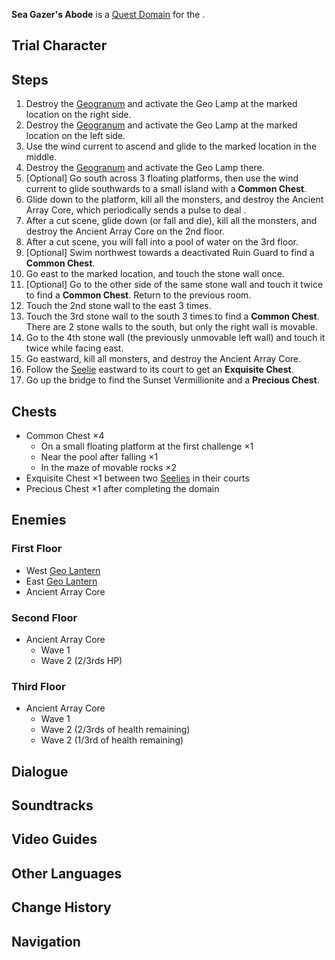 {{Domain Infobox
|image        = Domain Sea Gazer's Abode.png
|type         = Quest
|description  = An abode created by [[Sea Gazer]]. It has been abandoned for some time, but the adeptal energies within still power many an automatic defense system to deter trespassers
|area         = Lisha
|quest        = Seagaze Sunset
|quest_type   = Archon
|region       = Liyue
|requiredAR   = 28
|recElements  = Cryo, Geo, Pyro
|trial        = Shenhe
<!--rec party level at wl3 is 49-->
}}
'''Sea Gazer's Abode''' is a [[Quest Domain]] for the {{Quest|Seagaze Sunset}}.

==Trial Character==
{{Trial Character
|wl                     = 2,  3, 4, 6, 8

|character_name          = Shenhe
|weapon_name             = Calamity Queller

|character_level2        = 40
|constellation2          = 3
|weapon_level2           = 40
|refinement2             = 1
|artifact_flower2        = Medal of the Brave
|artifact_feather2       = Prospect of the Brave
|artifact_sands2         = Fortitude of the Brave
|artifact_goblet2        = Outset of the Brave
|artifact_circlet2       = Crown of the Brave
|artifact_level2         = 14
|set1_2                  = Brave Heart
|set1_piece_bonus_2      = 4
|normal_attack_talent2   = 1
|elemental_skill_talent2 = 4
|elemental_burst_talent2 = 1
|hp2                     = 11,143
|atk2                    = 1,081
|def2                    = 334
|em2                     = 17
|er2                     = 104.7%
|crit_rate2              = 37.0%
|crit_dmg2               = 72.4%

|character_level3        = 49
|constellation3          = 3
|weapon_level3           = 49
|refinement3             = 1
|artifact_flower3        = Medal of the Brave
|artifact_feather3       = Prospect of the Brave
|artifact_sands3         = Fortitude of the Brave
|artifact_goblet3        = Outset of the Brave
|artifact_circlet3       = Crown of the Brave
|artifact_level3         = 14
|set1_3                  = Brave Heart
|set1_piece_bonus_3      = 4
|normal_attack_talent3   = 2
|elemental_skill_talent3 = 5
|elemental_burst_talent3 = 2
|hp3                     = 14,189
|atk3                    = 1,237
|def3                    = 424
|em3                     = 17
|er3                     = 104.7%
|crit_rate3              = 37.0%
|crit_dmg3               = 72.4%
|cryo_dmg3               = 12.0%

|character_level4        = 61
|constellation4          = 3
|weapon_level4           = 61
|refinement4             = 1
|artifact_flower4        = Medal of the Brave
|artifact_feather4       = Prospect of the Brave
|artifact_sands4         = Fortitude of the Brave
|artifact_goblet4        = Outset of the Brave
|artifact_circlet4       = Crown of the Brave
|artifact_level4         = 16
|set1_4                  = Brave Heart
|set1_piece_bonus_4      = 4
|normal_attack_talent4   = 4
|elemental_skill_talent4 = 7
|elemental_burst_talent4 = 4
|hp4                     = 18,371
|atk4                    = 1,687
|def4                    = 583
|em4                     = 34
|er4                     = 104.7%
|crit_rate4              = 50.6%
|crit_dmg4               = 72.4%
|cryo_dmg4               = 12.0%

|character_level6        = 82
|constellation6          = 3
|weapon_level6           = 82
|refinement6             = 1
|artifact_flower6        = Royal Flora
|artifact_feather6       = Royal Plume
|artifact_sands6         = Royal Pocket Watch
|artifact_goblet6        = Royal Silver Urn
|artifact_circlet6       = Royal Masque
|artifact_level6         = 20
|set1_6                  = Noblesse Oblige
|set1_piece_bonus_6      = 4
|normal_attack_talent6   = 6
|elemental_skill_talent6 = 9
|elemental_burst_talent6 = 6
|hp6                     = 25,925
|atk6                    = 2,432
|def6                    = 923
|em6                     = 105
|er6                     = 135.0%
|crit_rate6              = 57.1%
|crit_dmg6               = 91.9%
|cryo_dmg6               = 12.0%

|character_level8        = 90
|constellation8          = 3
|weapon_level8           = 90
|refinement8             = 1
|artifact_flower8        = Royal Flora
|artifact_feather8       = Royal Plume
|artifact_sands8         = Royal Pocket Watch
|artifact_goblet8        = Royal Silver Urn
|artifact_circlet8       = Royal Masque
|artifact_level8         = 20
|set1_8                  = Noblesse Oblige
|set1_piece_bonus_8      = 4
|normal_attack_talent8   = 8
|elemental_skill_talent8 = 11
|elemental_burst_talent8 = 8
|hp8                     = 27,074
|atk8                    = 2,585
|def8                    = 981
|em8                     = 105
|er8                     = 135%
|crit_rate8              = 57.1%
|crit_dmg8               = 91.9%
|cryo_dmg8               = 12.0%
}}

==Steps==
# Destroy the [[Geograna|Geogranum]] and activate the Geo Lamp at the marked location on the right side.
# Destroy the [[Geograna|Geogranum]] and activate the Geo Lamp at the marked location on the left side.
# Use the wind current to ascend and glide to the marked location in the middle.
# Destroy the [[Geograna|Geogranum]] and activate the Geo Lamp there.
# [Optional] Go south across 3 floating platforms, then use the wind current to glide southwards to a small island with a '''Common Chest'''.
# Glide down to the platform, kill all the monsters, and destroy the Ancient Array Core, which periodically sends a pulse to deal {{Color|Physical DMG}}.
# After a cut scene, glide down (or fall and die), kill all the monsters, and destroy the Ancient Array Core on the 2nd floor.
# After a cut scene, you will fall into a pool of water on the 3rd floor.
# [Optional] Swim northwest towards a deactivated Ruin Guard to find a '''Common Chest'''.
# Go east to the marked location, and touch the stone wall once.
# [Optional] Go to the other side of the same stone wall and touch it twice to find a '''Common Chest'''. Return to the previous room.
# Touch the 2nd stone wall to the east 3 times.
# Touch the 3rd stone wall to the south 3 times to find a '''Common Chest'''. There are 2 stone walls to the south, but only the right wall is movable.
# Go to the 4th stone wall (the previously unmovable left wall) and touch it twice while facing east.
# Go eastward, kill all monsters, and destroy the Ancient Array Core.
# Follow the [[Seelie]] eastward to its court to get an '''Exquisite Chest'''.
# Go up the bridge to find the Sunset Vermillionite and a '''Precious Chest'''.

==Chests==
* Common Chest ×4
** On a small floating platform at the first challenge ×1
** Near the pool after falling ×1
** In the maze of movable rocks ×2
* Exquisite Chest ×1 between two [[Seelies]] in their courts
* Precious Chest ×1 after completing the domain

==Enemies==
===First Floor===
* West [[Geo Lantern]]{{Enemy List|Rock Shield Hilichurl Guard*2,Pyro Hilichurl Shooter*1}}
* East [[Geo Lantern]]{{Enemy List|Pyro Slime*3}}
* Ancient Array Core{{Enemy List|Electro Slime*3,Large Electro Slime*1,Mutant Electro Slime*1,Pyro Slime*4,Large Pyro Slime*2}}

===Second Floor===
* Ancient Array Core
** Wave 1{{Enemy List|Pyro Slime*2,Large Pyro Slime*1,Blazing Axe Mitachurl*1,Hilichurl Berserker*2}}
** Wave 2 (2/3rds HP){{Enemy List|Stonehide Lawachurl*1}}

===Third Floor===
* Ancient Array Core
** Wave 1{{Enemy List|Large Hydro Slime*2,Blazing Axe Mitachurl*2}}
** Wave 2 (2/3rds of health remaining){{Enemy List|Geovishap*1}}
** Wave 2 (1/3rd of health remaining){{Enemy List|Ruin Guard*2}}

==Dialogue==
{{Transclude|Seagaze Sunset|domaindialogue|section=1}}

==Soundtracks==
{{Soundtracks by Category Table|type=domain}}

==Video Guides==
{{EVT
|video1   = https://youtu.be/SJW2lFll1Bc
|caption1 = Sea Gazer's Abode Guide (6 Chests)
}}

==Other Languages==
{{Other Languages
|en       = Sea Gazer's Abode
|zhs      = 鸣海栖霞洞天
|zhs_rm   = Mínghǎi Qīxiá Dòngtiān
|zht      = 鳴海棲霞洞天
|zht_rm   = Mínghǎi Qīxiá Dòngtiān
|zh_tl    = Realm of Resounding in Sea and Living in Rosy Clouds
|ja       = 鳴海栖霞洞天
|ja_rm    = Meikai Seika Douten{{Assumed}}
|ja_tl    = Realm of Resounding in Sea and Living in Rosy Clouds
|ko       = 명해서하 선계
|ko_tl    = Adeptus World of Resounding in Sea and Living in Sunset
|es       = Mundo interior de Observador del Océano
|es_tl    = Interior World of {{Lex|Sea Gazer|fr}}
|fr       = Demeure de Scrute-Flots
|fr_tl    = Abode of {{Lex|Sea Gazer|fr}}
|ru       = Обитель Созерцателя Морей
|ru_tl    = Sea Gazer's Abode
|th       = แดนพำนักของจ้าวพิทักษ์ธารา
|th_rm    = 
|th_tl    = 
|vi       = Động Tiên Minh Hải Thê Hà
|vi_tl    = 
|de       = Behausung des Fürsten des tobenden Meers und der ruhigen Dämmerung
|de_tl    = Abode of {{Lex|Sea Gazer|de}}
|id       = Sea Gazer's Abode
|pt       = Paraíso Mágico do Observador do Oceano
|pt_tl    = Magical Paradise of the {{Lex|Sea Gazer|pt}}
|tr       = Okyanus Gözcüsü'nün Evi
|tr_tl    = 
|it       = Dimora di Osservatore dell'oceano
|it_tl    = Abode of {{Lex|Sea Gazer|it}}
}}

==Change History==
{{Change History|2.4}}

==Navigation==
{{Domain Navbox|Temporary}}
